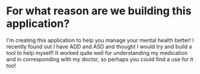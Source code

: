 # For what reason are we building this application?

I'm creating this application to help you manage your mental health better! I recently found out I have ADD and ASD and thought I would try and build a tool to help myself!
It worked quite well for understanding my medication and in corresponding with my doctor, so perhaps you could find a use for it too!
